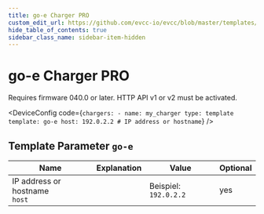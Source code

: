 ```yaml
---
title: go-e Charger PRO
custom_edit_url: https://github.com/evcc-io/evcc/blob/master/templates/definition/charger/go-e.yaml
hide_table_of_contents: true
sidebar_class_name: sidebar-item-hidden
---
```



# go-e Charger PRO

<div className="device-detail-container">
  <div className="device-detail-content">
    <DeviceFeatures features="rfid,sponsorship" />

Requires firmware 040.0 or later. HTTP API v1 or v2 must be activated.


<DeviceConfig code={`chargers:
    - name: my_charger
      type: template
      template: go-e
      host: 192.0.2.2 # IP address or hostname`}  />
  </div>
  <div className="device-detail-icon">
    <evcc-icon
      type="charger"
      name="go-e-charger-pro"
      size="400px"
      alt="go-e Charger PRO"
      className="device-detail-icon-img"
    ></evcc-icon>
  </div>
</div>

## Template Parameter `go-e`

| Name | Explanation | Value | Optional |
|-----------|-------------|-------|----------|
| IP address or hostname<br/>`host` |  | Beispiel: `192.0.2.2` | yes |

<SponsorshipRequired />

